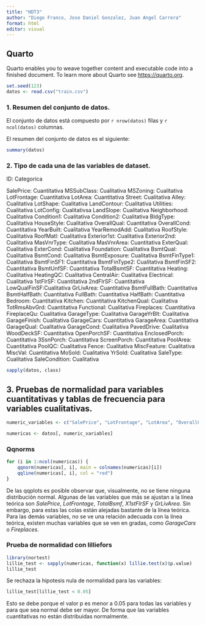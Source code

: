 ```yaml
---
title: "HDT3"
author: "Diego Franco, Jose Daniel Gonzalez, Juan Angel Carrera"
format: html
editor: visual
---
```


## Quarto

Quarto enables you to weave together content and executable code into a finished document. To learn more about Quarto see <https://quarto.org>.

```r
set.seed(123)
datos <- read.csv("train.csv")
```

### 1. Resumen del conjunto de datos.  

El conjunto de datos está compuesto por `r nrow(datos)` filas
y `r ncol(datos)` columnas.  

El resumen del conjunto de datos es el siguiente:
```r
summary(datos)
```

### 2. Tipo de cada una de las variables de dataset. 
ID: Categorica 

SalePrice: Cuantitativa
MSSubClass: Cualitativa
MSZoning: Cualitativa
LotFrontage: Cuantitativa
LotArea: Cuantitativa
Street: Cualitativa
Alley: Cualitativa
LotShape: Cualitativa
LandContour: Cualitativa
Utilities: Cualitativa
LotConfig: Cualitativsa
LandSlope: Cualitativa
Neighborhood: Cualitativa
Condition1: Cualitativa
Condition2: Cualitativa
BldgType: Cualitativa
HouseStyle: Cualitativa
OverallQual: Cuantitativa
OverallCond: Cuantitativa
YearBuilt: Cualitativa
YearRemodAdd: Cualitativa
RoofStyle: Cualitativa
RoofMatl: Cualitativa
Exterior1st: Cualitativa
Exterior2nd:  Cualitativa
MasVnrType: Cualitativa
MasVnrArea: Cuantitativa
ExterQual: Cualitativa
ExterCond: Cualitativa
Foundation: Cualitativa
BsmtQual: Cualitativa
BsmtCond: Cualitativa
BsmtExposure: Cualitativa
BsmtFinType1: Cualitativa
BsmtFinSF1: Cuantitativa
BsmtFinType2: Cualitativa
BsmtFinSF2: Cuantitativa
BsmtUnfSF: Cuantitativa
TotalBsmtSF: Cuantitativa
Heating: Cualitativa
HeatingQC: Cualitativa
CentralAir: Cualitativa
Electrical: Cualitativa
1stFlrSF: Cuantitativa
2ndFlrSF: Cuantitativa
LowQualFinSF:Cualitativa
GrLivArea: Cuantitativa
BsmtFullBath: Cuantitativa
BsmtHalfBath: Cuantitativa
FullBath: Cuantitativa
HalfBath: Cuantitativa
Bedroom: Cuantitativa
Kitchen: Cuantitativa
KitchenQual: Cualitativa
TotRmsAbvGrd: Cuantitativa
Functional: Cualitativa
Fireplaces: Cuantitativa
FireplaceQu: Cualitativa
GarageType: Cualitativa
GarageYrBlt: Cualitativa
GarageFinish: Cualitativa
GarageCars: Cuantitativa
GarageArea: Cuantitativa
GarageQual: Cualitativa
GarageCond: Cualitativa
PavedDrive: Cualitativa
WoodDeckSF: Cuantitativa
OpenPorchSF: Cuantitativa
EnclosedPorch: Cuantitativa
3SsnPorch: Cuantitativa
ScreenPorch: Cuantitativa
PoolArea: Cuantitativa
PoolQC: Cualitativa
Fence: Cualitativa
MiscFeature: Cualitativa
MiscVal: Cuantitativa
MoSold: Cualitativa
YrSold: Cualitativa
SaleType: Cualitativa
SaleCondition: Cualitativa

```r
sapply(datos, class)
```

## 3. Pruebas de normalidad para variables cuantitativas y tablas de frecuencia para variables cualitativas.


```r

numeric_variables <- c("SalePrice", "LotFrontage", "LotArea", "OverallQual", "OverallCond", "MasVnrArea", "BsmtFinSF1", "BsmtFinSF2", "BsmtUnfSF", "TotalBsmtSF", "X1stFlrSF", "X2ndFlrSF", "LowQualFinSF", "GrLivArea", "BsmtFullBath", "BsmtHalfBath", "FullBath", "HalfBath", "BedroomAbvGr", "KitchenAbvGr", "TotRmsAbvGrd", "Fireplaces", "GarageCars", "GarageArea", "WoodDeckSF", "OpenPorchSF", "EnclosedPorch", "X3SsnPorch", "ScreenPorch", "PoolArea", "MiscVal")

numericas <- datos[, numeric_variables]
```

### Qqnorms

```r
for (i in 1:ncol(numericas)) {
    qqnorm(numericas[, i], main = colnames(numericas)[i])
    qqline(numericas[, i], col = "red")
}
```

De las qqplots es posible observar que, visualmente, no se tiene ninguna distribución normal. Algunas de las variables que más se ajustan a la línea teórica son *SalePrice*, *LotFrontage*, *TotalBsmf*, *X1stFlrSF* y *GrLivArea*. Sin embargo, para estas las colas están alejadas bastante de la línea teórica. Para las demás variables, no se ve una relación adecuada con la línea teórica, existen muchas variables que se ven en gradas, como *GarageCars* o *Fireplaces*.

### Prueba de normalidad con lilliefors
```r
library(nortest)
lillie_test <- sapply(numericas, function(x) lillie.test(x)$p.value)
lillie_test
```

Se rechaza la hipotesis nula de normalidad para las variables: 
    
```r
lillie_test[lillie_test < 0.05]
```

Esto se debe porque el valor p es menor a 0.05 para todas las variables y para que sea normal debe ser mayor. De forma que las variables cuantitativas no están distribuidas normalmente.

